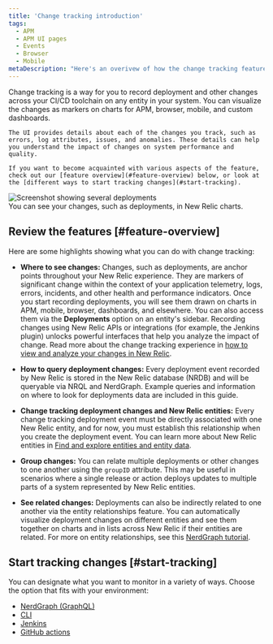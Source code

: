 ```yaml
---
title: 'Change tracking introduction'
tags:
  - APM
  - APM UI pages
  - Events
  - Browser
  - Mobile
metaDescription: "Here's an overivew of how the change tracking feature can help you analyze the effects of recent changes for your users and systems."
---
```





<SideBySide>
  <Side>
    Change tracking is a way for you to record deployment and other changes across your CI/CD toolchain on any entity in your system. You can visualize the changes as markers on charts for APM, browser, mobile, and custom dashboards.

    The UI provides details about each of the changes you track, such as errors, log attributes, issues, and anomalies. These details can help you understand the impact of changes on system performance and quality.

    If you want to become acquainted with various aspects of the feature, check out our [feature overview](#feature-overview) below, or look at the [different ways to start tracking changes](#start-tracking).
  </Side>

  <Side>
    <img
      title="Screenshot showing several deployments"
      alt="Screenshot showing several deployments"
      src={changetrackingIntroDeploymentExample}
    />
    <figcaption>
      You can see your changes, such as deployments, in New Relic charts.
    </figcaption>
  </Side>
</SideBySide>



## Review the features [#feature-overview]

Here are some highlights showing what you can do with change tracking:

* **Where to see changes:** Changes, such as deployments, are anchor points throughout your New Relic experience. They are markers of significant change within the context of your application telemetry, logs, errors, incidents, and other health and performance indicators. Once you start recording deployments, you will see them drawn on charts in APM, mobile, browser, dashboards, and elsewhere. You can also access them via the **Deployments** option on an entity's sidebar. Recording changes using New Relic APIs or integrations (for example, the Jenkins plugin) unlocks powerful interfaces that help you analyze the impact of change. Read more about the change tracking experience in [how to view and analyze your changes in New Relic](/docs/change-tracking/change-tracking-view-analyze).

* **How to query deployment changes:** Every deployment event recorded by New Relic is stored in the New Relic database (NRDB) and will be queryable via NRQL and NerdGraph. Example queries and information on where to look for deployments data are included in this guide.

* **Change tracking deployment changes and New Relic entities:** Every change tracking deployment event must be directly associated with one New Relic entity, and for now, you must establish this relationship when you create the deployment event. You can learn more about New Relic entities in [Find and explore entities and entity data](/docs/new-relic-solutions/new-relic-one/core-concepts/what-entity-new-relic/#find).

* **Group changes:** You can relate multiple deployments or other changes to one another using the `groupID` attribute. This may be useful in scenarios where a single release or action deploys updates to multiple parts of a system represented by New Relic entities.

* **See related changes:** Deployments can also be indirectly related to one another via the entity relationships feature. You can automatically visualize deployment changes on different entities and see them together on charts and in lists across New Relic if their entities are related. For more on entity relationships, see this [NerdGraph tutorial](/docs/apis/nerdgraph/examples/nerdgraph-relationships-api-tutorial/).

## Start tracking changes [#start-tracking]

You can designate what you want to monitor in a variety of ways. Choose the option that fits with your environment:

* [NerdGraph (GraphQL)](/docs/change-tracking/change-tracking-graphql)
* [CLI](/docs/change-tracking/change-tracking-cli)
* [Jenkins](/docs/change-tracking/ci-cd/change-tracking-jenkins)
* [GitHub actions](/docs/change-tracking/ci-cd/change-tracking-github-actions)